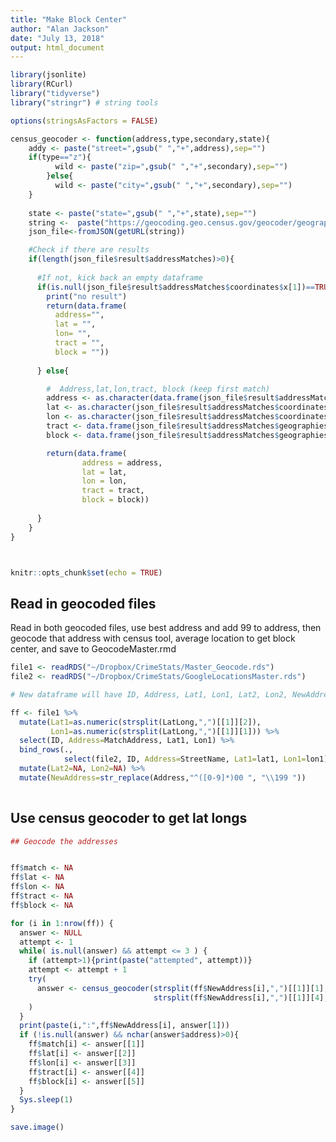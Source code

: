 ```yaml
---
title: "Make Block Center"
author: "Alan Jackson"
date: "July 13, 2018"
output: html_document
---
```


```r

library(jsonlite)
library(RCurl)
library("tidyverse")
library("stringr") # string tools

options(stringsAsFactors = FALSE)

census_geocoder <- function(address,type,secondary,state){
    addy <- paste("street=",gsub(" ","+",address),sep="")
    if(type=="z"){
          wild <- paste("zip=",gsub(" ","+",secondary),sep="")
        }else{
          wild <- paste("city=",gsub(" ","+",secondary),sep="")
    }
    
    state <- paste("state=",gsub(" ","+",state),sep="") 
    string <-  paste("https://geocoding.geo.census.gov/geocoder/geographies/address?",addy,"&",wild,"&",state,"&benchmark=4&vintage=4&format=json",sep="")
    json_file<-fromJSON(getURL(string))

    #Check if there are results
    if(length(json_file$result$addressMatches)>0){
      
      #If not, kick back an empty dataframe
      if(is.null(json_file$result$addressMatches$coordinates$x[1])==TRUE){
        print("no result")
        return(data.frame(
          address="",
          lat = "",
          lon= "",
          tract = "",
          block = ""))
        
      } else{

        #  Address,lat,lon,tract, block (keep first match)
        address <- as.character(data.frame(json_file$result$addressMatches$matchedAddress)[1,])
        lat <- as.character(json_file$result$addressMatches$coordinates$y[1])
        lon <- as.character(json_file$result$addressMatches$coordinates$x[1])
        tract <- data.frame(json_file$result$addressMatches$geographies$`Census Tracts`)$GEOID[1]
        block <- data.frame(json_file$result$addressMatches$geographies$`2010 Census Blocks`)[1,c("GEOID")]

        return(data.frame(
                address = address,
                lat = lat,
                lon = lon,
                tract = tract,
                block = block))
    
      }
    }
}



knitr::opts_chunk$set(echo = TRUE)
```

## Read in geocoded files

Read in both geocoded files, use best address and add 99 to address, then geocode that address with census tool, average location to get block center, and save to GeocodeMaster.rmd

```r

file1 <- readRDS("~/Dropbox/CrimeStats/Master_Geocode.rds")
file2 <- readRDS("~/Dropbox/CrimeStats/GoogleLocationsMaster.rds")

# New dataframe will have ID, Address, Lat1, Lon1, Lat2, Lon2, NewAddress

ff <- file1 %>%
  mutate(Lat1=as.numeric(strsplit(LatLong,",")[[1]][2]),    
         Lon1=as.numeric(strsplit(LatLong,",")[[1]][1])) %>%
  select(ID, Address=MatchAddress, Lat1, Lon1) %>%
  bind_rows(., 
            select(file2, ID, Address=StreetName, Lat1=lat1, Lon1=lon1) ) %>%
  mutate(Lat2=NA, Lon2=NA) %>%
  mutate(NewAddress=str_replace(Address,"^([0-9]*)00 ", "\\199 "))
  

```

##   Use census geocoder to get lat longs

```r

## Geocode the addresses


ff$match <- NA
ff$lat <- NA
ff$lon <- NA
ff$tract <- NA
ff$block <- NA

for (i in 1:nrow(ff)) {
  answer <- NULL
  attempt <- 1
  while( is.null(answer) && attempt <= 3 ) {
    if (attempt>1){print(paste("attempted", attempt))}
    attempt <- attempt + 1
    try(
      answer <- census_geocoder(strsplit(ff$NewAddress[i],",")[[1]][1], "z",
                                strsplit(ff$NewAddress[i],",")[[1]][4], "TX")
    )
  } 
  print(paste(i,":",ff$NewAddress[i], answer[1]))
  if (!is.null(answer) && nchar(answer$address)>0){
    ff$match[i] <- answer[[1]]
    ff$lat[i] <- answer[[2]]
    ff$lon[i] <- answer[[3]]
    ff$tract[i] <- answer[[4]]
    ff$block[i] <- answer[[5]]
  }
  Sys.sleep(1)
}

save.image()


```

